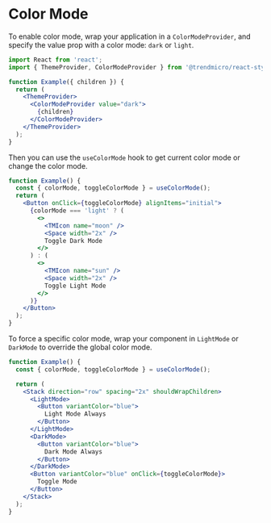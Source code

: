 # Color Mode

To enable color mode, wrap your application in a `ColorModeProvider`, and specify the value prop with a color mode: `dark` or `light`.

```jsx disabled
import React from 'react';
import { ThemeProvider, ColorModeProvider } from '@trendmicro/react-styled-core';

function Example({ children }) {
  return (
    <ThemeProvider>
      <ColorModeProvider value="dark">
        {children}
      </ColorModeProvider>
    </ThemeProvider>
  );
}
```

Then you can use the `useColorMode` hook to get current color mode or change the color mode.

```jsx
function Example() {
  const { colorMode, toggleColorMode } = useColorMode();
  return (
    <Button onClick={toggleColorMode} alignItems="initial">
      {colorMode === 'light' ? (
        <>
          <TMIcon name="moon" />
          <Space width="2x" />
          Toggle Dark Mode
        </>
      ) : (
        <>
          <TMIcon name="sun" />
          <Space width="2x" />
          Toggle Light Mode
        </>
      )}
    </Button>
  );
}
```

To force a specific color mode, wrap your component in `LightMode` or `DarkMode` to override the global color mode.

```jsx
function Example() {
  const { colorMode, toggleColorMode } = useColorMode();

  return (
    <Stack direction="row" spacing="2x" shouldWrapChildren>
      <LightMode>
        <Button variantColor="blue">
          Light Mode Always
        </Button>
      </LightMode>
      <DarkMode>
        <Button variantColor="blue">
          Dark Mode Always
        </Button>
      </DarkMode>
      <Button variantColor="blue" onClick={toggleColorMode}>
        Toggle Mode
      </Button>
    </Stack>
  );
}
```
